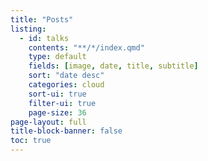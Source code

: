 ```yaml
---
title: "Posts"
listing:
  - id: talks
    contents: "**/*/index.qmd"
    type: default
    fields: [image, date, title, subtitle]
    sort: "date desc"
    categories: cloud
    sort-ui: true
    filter-ui: true
    page-size: 36     
page-layout: full
title-block-banner: false
toc: true
---
```



::: {#posts}
:::
